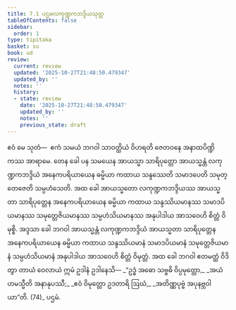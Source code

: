 ```yaml
---
title: 7.1 ပဌမလကုဏ္ဍကဘဒ္ဒိယသုတ္တ
tableOfContents: false
sidebar:
  order: 1
type: tipitaka
basket: su
book: ud
review:
  current: review
  updated: '2025-10-27T21:48:50.479347'
  updated_by: ''
  notes: ''
  history:
  - state: review
    date: '2025-10-27T21:48:50.479347'
    updated_by: ''
    notes: ''
    previous_state: draft
---
```



<ReviewStatus review={frontmatter.review} showDetails={true} />

<HypothesisAnnotation frontmatter={frontmatter} />

<DynamicBreadcrumb />

<Division number="61" book="ud" e="ch" v="18" p="170">

<Paragraph number="602" book="ud">
ဧဝံ မေ သုတံ—  ဧကံ သမယံ ဘဂဝါ သာဝတ္ထိယံ ဝိဟရတိ ဇေတဝနေ အနာထပိဏ္ဍိကဿ အာရာမေ. တေန ခေါ ပန သမယေန အာယသ္မာ သာရိပုတ္တော အာယသ္မန္တံ လကုဏ္ဍကဘဒ္ဒိယံ အနေကပရိယာယေန ဓမ္မိယာ ကထာယ သန္ဒဿေတိ သမာဒပေတိ သမုတ္တေဇေတိ သမ္ပဟံသေတိ.
</Paragraph>

<Paragraph number="603" book="ud">
အထ ခေါ အာယသ္မတော လကုဏ္ဍကဘဒ္ဒိယဿ အာယသ္မတာ သာရိပုတ္တေန အနေကပရိယာယေန ဓမ္မိယာ ကထာယ သန္ဒဿိယမာနဿ သမာဒပိယမာနဿ သမုတ္တေဇိယမာနဿ သမ္ပဟံသိယမာနဿ အနုပါဒါယ အာသဝေဟိ စိတ္တံ ဝိမုစ္စိ.
</Paragraph>

<Paragraph number="604" book="ud">
အဒ္ဒသာ ခေါ ဘဂဝါ အာယသ္မန္တံ လကုဏ္ဍကဘဒ္ဒိယံ အာယသ္မတာ သာရိပုတ္တေန အနေကပရိယာယေန ဓမ္မိယာ ကထာယ သန္ဒဿိယမာနံ သမာဒပိယမာနံ သမုတ္တေဇိယမာနံ သမ္ပဟံသိယမာနံ အနုပါဒါယ အာသဝေဟိ စိတ္တံ ဝိမုတ္တံ.
</Paragraph>

<Paragraph number="605" book="ud">
အထ ခေါ ဘဂဝါ ဧတမတ္ထံ ဝိဒိတွာ တာယံ ဝေလာယံ ဣမံ ဥဒါနံ ဥဒါနေသိ—
</Paragraph>

<Paragraph number="606" type="verses" book="ud">
_“ဥဒ္ဓံ အဓော သဗ္ဗဓိ ဝိပ္ပမုတ္တော,_  
_အယံဟမသ္မီတိ အနာနုပဿီ;_  
_ဧဝံ ဝိမုတ္တော ဥဒတာရိ ဩဃံ,_  
_အတိဏ္ဏပုဗ္ဗံ အပုနဗ္ဘဝါယာ”တိ. (74)_  


</Paragraph>
</Division>

<Paragraph number="607" type="center" book="ud">
ပဌမံ.
</Paragraph>
